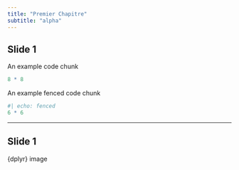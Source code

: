 ```yaml
---
title: "Premier Chapitre"
subtitle: "alpha"
---
```


## Slide 1

An example code chunk

```r
8 * 8
```

An example fenced code chunk

```r
#| echo: fenced
6 * 6
```

---

## Slide 1

{dplyr} image

